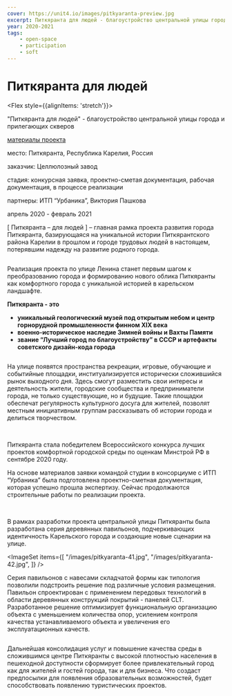 ```yaml
---
cover: https://unit4.io/images/pitkyaranta-preview.jpg
excerpt: Питкяранта для людей - благоустройство центральной улицы города и прилегающих скверов
year: 2020-2021
tags:
    - open-space
    - participation
    - soft
---
```

# Питкяранта для людей

<Flex style={{alignItems: 'stretch'}}>
<Flex col>

"Питкяранта для людей" - благоустройство центральной улицы города и прилегающих скверов

<p style={{flex: '0 1 auto'}}>

[материалы проекта](https://disk.yandex.ru/i/v7-ZaYrT3IFQvQ)
</p>
</Flex>

<div>
<p><BlackHighlight>место:</BlackHighlight> Питкяранта, Республика Карелия, Россия</p>

<p><BlackHighlight>заказчик:</BlackHighlight> Целлюлозный завод</p>

<p><BlackHighlight>стадия:</BlackHighlight> конкурсная заявка, проектно-сметая документация, рабочая документация, в процессе реализации</p>

<p><BlackHighlight>партнеры:</BlackHighlight> ИТП “Урбаника”, Виктория Пашкова</p>

апрель 2020 - февраль 2021
</div>
</Flex>


[ Питкяранта – для людей ] – главная рамка проекта развития города Питкяранта, базирующаяся на уникальной истории Питкярантского района Карелии в прошлом и городе трудовых людей в настоящем, потерявшим надежду на развитие родного города. 

<Image src="/images/pitkyaranta-preview.jpg" width={1920} height={1080} alt="" /> 

 
Реализация проекта по улице Ленина станет первым шагом к преобразованию города и формированию нового облика Питкяранты как комфортного города с уникальной историей в карельском ландшафте.


**Питкяранта - это** 

- **уникальный геологический музей под открытым небом и центр горнорудной промышленности финном XIX века**
- **военно-историческое наследие Зимней войны и Вахты Памяти**
- **звание “Лучший город по благоустройству” в СССР и артефакты советского дизайн-кода города**

<WideBlock>
<Image src="/images/pitkyaranta-1.jpg" width={2376} height={1112} alt="" />
</WideBlock>

На улице появятся пространства рекреации, игровые, обучающие и событийные площадки, институализируется исторически сложившийся рынок выходного дня. Здесь смогут разместить свои интересы и деятельность жители, городские сообщества и предприниматели города, не только существующие, но и будущие. Такие площадки обеспечат регулярность культурного досуга для жителей, позволят местным инициативным группам рассказывать об истории города и делиться творчеством. 

<Carousel> 
    <Image src="/images/pitkyaranta-21.jpg" alt="" />
    <Image src="/images/pitkyaranta-22.jpg" alt="" />
</Carousel>

Питкяранта стала победителем Всероссийского конкурса лучших проектов комфортной городской среды по оценкам Минстрой РФ в сентябре 2020 году.
 
На основе материалов заявки командой студии в консорциуме с ИТП “Урбаника” была подготовлена проектно-сметная документация, которая успешно прошла экспертизу.
Сейчас продолжаются строительные работы по реализации проекта.

<Carousel>
    <Image src="/images/pitkyaranta-31.jpg" alt="" />
    <Image src="/images/pitkyaranta-32.jpg" alt="" />
</Carousel>

В рамках разработки проекта центральной улицы Питкяранты была разработана
серия деревянных павильонов, подчеркивающих идентичность Карельского города и создающие новые сценарии на улице. 

<ImageSet
    items={[
        "/images/pitkyaranta-41.jpg",
        "/images/pitkyaranta-42.jpg",
    ]}
/>

Серия павильонов с навесами складчатой формы как типология позволили подстроить решение под различные условия размещения. Павильон спроектирован с применением передовых технологий в области деревянных конструкций покрытий - панелей CLT. Разработанное решение оптимизирует функциональную организацию объекта с уменьшением количества опор, усилением контроля качества устанавливаемого объекта и увеличения его эксплуатационных качеств.

<WideBlock>
    <Image src="/images/pitkyaranta-5.jpg" width={1645} height={925} alt="" />
</WideBlock>

Дальнейшая консолидация услуг и повышение качества среды в сложившимся центре Питкяранты с высокой плотностью населения в пешеходной доступности сформирует более привлекательный город как для жителей и гостей города, так и для бизнеса. Что создаст предпосылки для появления образовательных возможностей, будет способствовать появлению туристических проектов.
